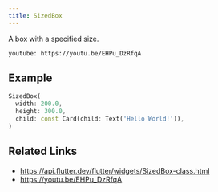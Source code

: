 ```yaml
---
title: SizedBox
---
```


A box with a specified size.

`youtube: https://youtu.be/EHPu_DzRfqA`

## Example

```dart liveslice=SizedBox
SizedBox(
  width: 200.0,
  height: 300.0,
  child: const Card(child: Text('Hello World!')),
)
```

## Related Links

- https://api.flutter.dev/flutter/widgets/SizedBox-class.html
- https://youtu.be/EHPu_DzRfqA
